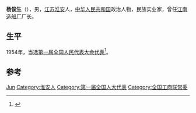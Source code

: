 {{Otheruses|other=名为杨俊生的其他人物|杨俊生}}

'''杨俊生'''（{{bd|1890年||1982年}}），男，[[江苏|江苏]][[淮安|淮安]]人，[[中华人民共和国|中华人民共和国]]政治人物，民族实业家，曾任[[江南造船厂|江南造船厂]]厂长。

== 生平 ==
1954年，当选[[第一届全国人民代表大会代表名单|第一届全国人民代表大会代表]]<ref>{{cite book|author=全国人民代表大会常务委员会办公厅|title=中华人民共和国第一届全国人民代表大会代表名单|year=1955年|publisher=全国人民代表大会常务委员会办公厅|url=http://book.ucdrs.superlib.net/views/specific/2929/bookDetail.jsp?dxNumber=000005772167&d=546843D0AE2464CD1C95896344A85614&fenlei=04070402|access-date=2015-01-25|archive-date=2019-01-24|archive-url=https://web.archive.org/web/20190124105450/http://book.ucdrs.superlib.net/views/specific/2929/bookDetail.jsp?dxNumber=000005772167&d=546843D0AE2464CD1C95896344A85614&fenlei=04070402|dead-url=no}}</ref>。

== 参考 ==
{{reflist}}

{{中国政治人物小作品}}
{{中华全国工商业联合会第四届执行委员会}}

{{Authority control}}
{{DEFAULTSORT:Yang杨}}
[[Category:杨姓|Jun]]
[[Category:淮安人|Category:淮安人]]
[[Category:第一届全国人大代表|Category:第一届全国人大代表]]
[[Category:全国工商联常委|Category:全国工商联常委]]